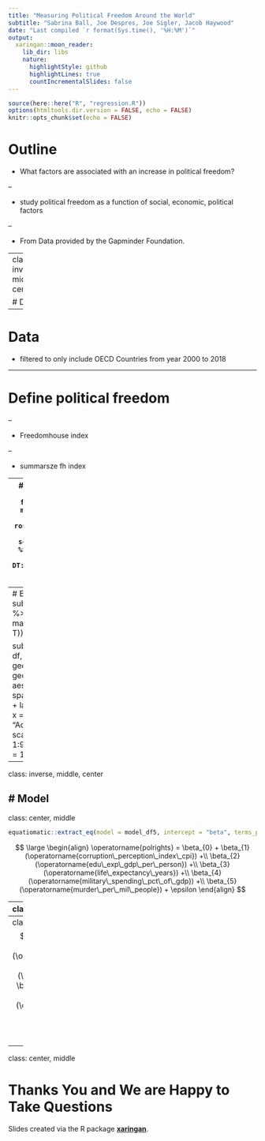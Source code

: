 ```yaml
---
title: "Measuring Political Freedom Around the World"
subtitle: "Sabrina Ball, Joe Despres, Joe Sigler, Jacob Haywood"
date: "Last compiled `r format(Sys.time(), '%H:%M')`"
output:
  xaringan::moon_reader:
    lib_dir: libs
    nature:
      highlightStyle: github
      highlightLines: true
      countIncrementalSlides: false
---
```


```r
source(here::here("R", "regression.R"))
options(htmltools.dir.version = FALSE, echo = FALSE)
knitr::opts_chunk$set(echo = FALSE)
```

# Outline

* What factors are associated with an increase in political freedom?

--

* study political freedom as a function of social, economic, political factors

--

* From Data provided by the Gapminder Foundation.

---
class: inverse, middle, center

# Data

---


# Data

* filtered to only include OECD Countries from year 2000 to 2018

---

# Define political freedom

--

* Freedomhouse index

--

* summarsze fh index


---
# Best Subsets
```r
subsets %>% 
  group_by(df) %>% 
  filter(adj.r.squared == max(adj.r.squared)) %>% 
  mutate_if(is.numeric, round, 3) %>% 
  rename(a_rsq = adj.r.squared) %>% 
  select(df, a_rsq, model) %>% 
  arrange(desc(a_rsq)) %>% 
DT::datatable(fillContainer = FALSE, options = list(pageLength = 3))
```
---
# Best Subsets
```r
r <- subsets %>% group_by(df) %>% summarise(adj = max(adj.r.squared, na.rm = T))

subsets %>% 
  ggplot(aes(x = df, y = adj.r.squared)) + 
  geom_point() + 
  geom_smooth(data = r, aes(df, adj), se = FALSE, span = 0.5, color = "Green") + 
  labs(title = "Best Subsets", x = "Parameters", y = "Adjusted R Squared") + 
  scale_x_continuous(breaks = 1:9) + 
  theme_light(base_size = 12)
```

---

class: inverse, middle, center

# Model
---

class: center, middle

```r
equatiomatic::extract_eq(model = model_df5, intercept = "beta", terms_per_line = 1)
```

$$
\large
\begin{align}
\operatorname{polrights} = \beta_{0} + \beta_{1}(\operatorname{corruption\_perception\_index\_cpi}) +\\ \beta_{2}(\operatorname{edu\_exp\_gdp\_per\_person}) +\\ \beta_{3}(\operatorname{life\_expectancy\_years}) +\\ \beta_{4}(\operatorname{military\_spending\_pct\_of\_gdp}) +\\ \beta_{5}(\operatorname{murder\_per\_mil\_people}) + \epsilon
\end{align}
$$


---
class: center

$$
\tiny
\begin{align}
\operatorname{polrights} = \beta_{0} + \beta_{1}(\operatorname{corruption\_perception\_index\_cpi}) +\\ \beta_{2}(\operatorname{edu\_exp\_gdp\_per\_person}) +\\ \beta_{3}(\operatorname{life\_expectancy\_years}) +\\ \beta_{4}(\operatorname{military\_spending\_pct\_of\_gdp}) +\\ \beta_{5}(\operatorname{murder\_per\_mil\_people}) + \epsilon
\end{align}
$$

```r
broom::tidy(model_df5) %>% 
  kableExtra::kable()
```
---
class: center
$$
\tiny
\begin{align}
\operatorname{polrights} = \beta_{0} + \beta_{1}(\operatorname{corruption\_perception\_index\_cpi}) +\\ \beta_{2}(\operatorname{edu\_exp\_gdp\_per\_person}) +\\ \beta_{3}(\operatorname{life\_expectancy\_years}) +\\ \beta_{4}(\operatorname{military\_spending\_pct\_of\_gdp}) +\\ \beta_{5}(\operatorname{murder\_per\_mil\_people}) + \epsilon
\end{align}
$$
```r
broom::tidy(model_df5) %>% 
  kableExtra::kable() %>% 
  kableExtra::row_spec(4, bold = T, color = "white", background = "#D7261E")
```

---

class: center, middle

# Thanks You and We are Happy to Take Questions

Slides created via the R package [**xaringan**](https://github.com/yihui/xaringan).